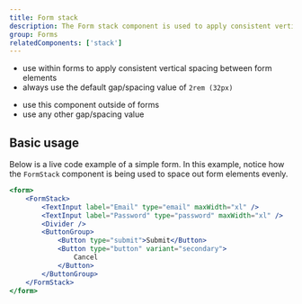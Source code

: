 ```yaml
---
title: Form stack
description: The Form stack component is used to apply consistent vertical spacing between elements in forms.
group: Forms
relatedComponents: ['stack']
---
```


<DoHeading />

- use within forms to apply consistent vertical spacing between form elements
- always use the default gap/spacing value of `2rem (32px)`

<DontHeading />

- use this component outside of forms
- use any other gap/spacing value

## Basic usage

Below is a live code example of a simple form. In this example, notice how the `FormStack` component is being used to space out form elements evenly.

```jsx live
<form>
	<FormStack>
		<TextInput label="Email" type="email" maxWidth="xl" />
		<TextInput label="Password" type="password" maxWidth="xl" />
		<Divider />
		<ButtonGroup>
			<Button type="submit">Submit</Button>
			<Button type="button" variant="secondary">
				Cancel
			</Button>
		</ButtonGroup>
	</FormStack>
</form>
```
